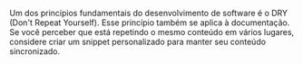 Um dos princípios fundamentais do desenvolvimento de software é o DRY (Don't Repeat Yourself). Esse princípio também se aplica à documentação. Se você perceber que está repetindo o mesmo conteúdo em vários lugares, considere criar um snippet personalizado para manter seu conteúdo sincronizado.